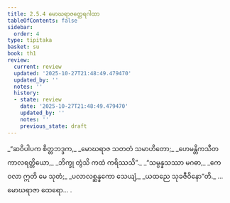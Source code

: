```yaml
---
title: 2.5.4 မောဃရာဇတ္ထေရဂါထာ
tableOfContents: false
sidebar:
  order: 4
type: tipitaka
basket: su
book: th1
review:
  current: review
  updated: '2025-10-27T21:48:49.479470'
  updated_by: ''
  notes: ''
  history:
  - state: review
    date: '2025-10-27T21:48:49.479470'
    updated_by: ''
    notes: ''
    previous_state: draft
---
```



<ReviewStatus review={frontmatter.review} showDetails={true} />

<HypothesisAnnotation frontmatter={frontmatter} />

<DynamicBreadcrumb />

<Division number="207" book="th1" e="ch" v="19" p="260">

<Paragraph number="411" type="verses" book="th1">
_“ဆဝိပါပက စိတ္တဘဒ္ဒက,_  
_မောဃရာဇ သတတံ သမာဟိတော;_  
_ဟေမန္တိကသီတကာလရတ္တိယော,_  
_ဘိက္ခု တွံသိ ကထံ ကရိဿသိ”._  

</Paragraph>

</Division>
<Division number="208" book="th1" e="ch" v="19" p="260">

<Paragraph number="412" type="verses" book="th1">
_“သမ္ပန္နသဿာ မဂဓာ,_  
_ကေဝလာ ဣတိ မေ သုတံ;_  
_ပလာလစ္ဆန္နကော သေယျံ,_  
_ယထညေ သုခဇီဝိနော”တိ._  


</Paragraph>
</Division>

<Paragraph number="413" type="center" book="th1">
…  မောဃရာဇာ ထေရော… .
</Paragraph>